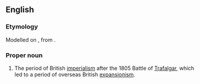 ==English==
{{wikipedia}}

===Etymology===
Modelled on {{m|en|Pax Romana}}, from {{uder|en|la|-}}.

===Proper noun===
{{en-proper noun|head=Pax Britannica}}

# The period of British [[imperialism]] after the 1805 Battle of [[Trafalgar]], which led to a period of overseas British [[expansionism]].
